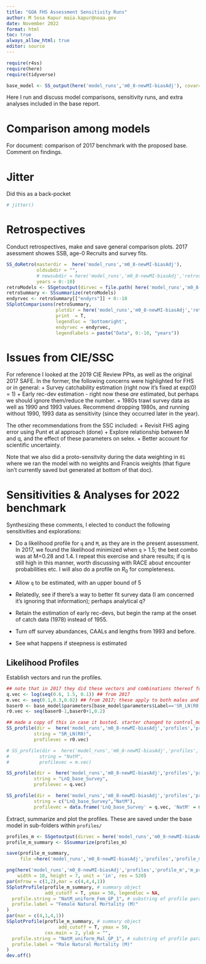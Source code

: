 ```yaml
---
title: "GOA FHS Assessment Sensitivity Runs"
author: M Sosa Kapur maia.kapur@noaa.gov
date: November 2022
format: html
toc: true
always_allow_html: true
editor: source
---
```

```r
require(r4ss)
require(here)
require(tidyverse)

base_model <- SS_output(here('model_runs','m0_8-newMI-biasAdj'), covar=TRUE, verbose=FALSE, printstats=FALSE) 
```

Here I run and discuss model comparisons, sensitivity runs, and extra analyses included in the base report.

# Comparison among models

For document: comparison of 2017 benchmark with the proposed base. Comment on findings.

# Jitter

Did this as a back-pocket

```r
# jitter()
```


# Retrospectives

Conduct retrospectives, make and save general comparison plots.
2017 asessment showes SSB, age-0 Recruits and survey fits.

```r

SS_doRetro(masterdir =  here('model_runs','m0_8-newMI-biasAdj'),
           oldsubdir = "",
           # newsubdir = here('model_runs','m0_8-newMI-biasAdj','retrospectives'),
           years = 0:-10)
retroModels <- SSgetoutput(dirvec = file.path( here('model_runs','m0_8-newMI-biasAdj'), "retrospectives", paste("retro", 0:-10, sep = "")))
retroSummary <- SSsummarize(retroModels)
endyrvec <- retroSummary[["endyrs"]] + 0:-10
SSplotComparisons(retroSummary,
                  plotdir = here('model_runs','m0_8-newMI-biasAdj','retrospectives'),
                  print  = T,
                  legendloc = 'bottomright',
                  endyrvec = endyrvec,
                  legendlabels = paste("Data", 0:-10, "years"))
```


# Issues from CIE/SSC

For reference I looked at the 2019 CIE Review PPts, as well as the original 2017 SAFE. In the former, the following concerns were highlighted for FHS or in general: 
+ Survey catchability estimation (right now it's fixed at exp(0) = 1) 
+ Early rec-dev estimation - right now these *are* estimated, but perhaps we should ignore them/reduce the number. + 1980s trawl survey data as well as 1990 and 1993 values. Recommend dropping 1980s, and running without 1990, 1993 data as sensitivity (since they occurred later in the year).

The other recommendations from the SSC included: 
+ Revisit FHS aging error using Punt et al approach (done) 
+ Explore relationship between M and q, and the effect of these parameters on selex. 
+ Better account for scientific uncertainty.

Note that we also did a proto-sensitvity during the data weighting in `01` where we ran the model with no weights and Francis weights (that figure isn't currently saved but generated at bottom of that doc).

# Sensitivities & Analyses for 2022 benchmark

Synthesizing these comments, I elected to conduct the following sensitivities and explorations: 

+ Do a likelihood profile for `q` and `M`, as they are in the present assessment. In 2017, we found the likelihood minimized when `q` > 1.5; the best combo was at M=0.28 and 1.4. I repeat this exercise and share results; if q is still high in this manner, worth discussing with RACE about encounter probabilities etc. I will also do a profile on $R_0$ for completeness.

- Allow `q` to be estimated, with an upper bound of 5
- Relatedly, see if there's a way to better fit survey data (I am concerned it's ignoring that information); perhaps analytical q?

- Retain the estimation of early rec-devs, but begin the ramp at the onset of catch data (1978) instead of 1955.

- Turn off survey abundances, CAALs and lengths from 1993 and before.

- See what happens if steepness is estimated




## Likelihood Profiles
Establish vectors and run the profiles.
```r
## note that in 2017 they did these vectors and combinations thereof for 2d plots
q.vec <- log(seq(0.6, 1.5, 0.1)) ## from 2017
m.vec <- seq(0.1,0.3,0.02) ## from 2017; these apply to both males and females at the same time
baser0 <- base_model$parameters[base_model$parameters$Label=='SR_LN(R0)','Value']
r0.vec <- seq(baser0-1,baser0+1,0.2)

## made a copy of this in case it busted. starter changed to control_modified.ss, and prior like to 1
SS_profile(dir =  here('model_runs','m0_8-newMI-biasAdj','profiles','profile_r0'),
          string = "SR_LN(R0)",
          profilevec = r0.vec)

# SS_profile(dir =  here('model_runs','m0_8-newMI-biasAdj','profiles','profile_m'),
#           string = "NatM",
#           profilevec = m.vec)

SS_profile(dir =  here('model_runs','m0_8-newMI-biasAdj','profiles','profile_q'),
          string = "LnQ_base_Survey",
          profilevec = q.vec)

SS_profile(dir =  here('model_runs','m0_8-newMI-biasAdj','profiles','profile_mq'),
          string = c("LnQ_base_Survey","NatM"),
          profilevec = data.frame('LnQ_base_Survey' = q.vec, 'NatM' = m.vec))
```

Extract, summarize and plot the profiles. These are saved under the base model in sub-folders within `profiles/`
```r
profiles_m <- SSgetoutput(dirvec = here('model_runs','m0_8-newMI-biasAdj','profiles','profile_m'), keyvec = 1:length(m.vec))
profile_m_summary <- SSsummarize(profiles_m)

save(profile_m_summary,
     file =here('model_runs','m0_8-newMI-biasAdj','profiles','profile_m','profile_m_summary.rdata') )

png(here('model_runs','m0_8-newMI-biasAdj','profiles','profile_m','m_profile_piner.png'),
    width = 10, height = 7, unit = 'in', res = 520)
par(mfrow = c(1,2),mar = c(4,4,4,1))
SSplotProfile(profile_m_summary, # summary object
              add_cutoff = T, ymax = 50, legendloc = NA,
  profile.string = "NatM_uniform_Fem_GP_1", # substring of profile parameter
  profile.label = "Female Natural Mortality (M)"
)
par(mar = c(4,1,4,1))
SSplotProfile(profile_m_summary, # summary object
                   add_cutoff = T, ymax = 50,
              cex.main = 2, ylab = "",  
  profile.string = "NatM_uniform_Mal_GP_1", # substring of profile parameter
  profile.label = "Male Natural Mortality (M)"
)
dev.off()
```